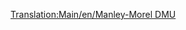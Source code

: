 [[Translation:Main/en/Manley-Morel DMU]]{{en/-}}{{Template:Train/Fr
|Nom=Manley-Morel DMU
|Image=[[File:en/Manleymoreldmu.png]]
|Coût=12 890£ (25 780$)
|Vitesse=112 km/h (70 mph)
|Poids=32 t
|Puissance=600 cv (447 kW)
|Entretien=1 278£ (2 556$)
|Conception=1957
|Vie=12
|Capacité=76 passagers
|Description=Le Manley-Morel DMU est une unité multiple diésel qui, par défaut, se trouve par deux unités et transporte des passagers.

Ces trains ne sont vraiment appropriés que pour des transports légers de passagers, car il leur manque la puissance pour transporter des marchandises lourdes et tirer davantage de wagons. Vous pouvez ajouter d'autres unités pour augmenter la puissance et la capacité (dans le vrai style DMU), mais vous serez toujours limité à 70 mph; une meilleure option serait donc d'attendre le [[Main/fr/SH "125"|SH "125"]] apparaissant en 1977 et de l'utiliser.  

Un mot d'avertissement, cependant; quand les trains plus rapides arriveront sur un grand réseau, vous pourrez vous rendre compte qu'ils restent bloqués derrière ces unités plus lentes, ralentissant l'ensemble du réseau; vous devriez donc soit améliorer l'ensemble, soit garder les DMUs sur une section séparée de voie, ou construire des [[Main/fr/Double voies|sections de dépassement]].

Ce train est rendu obsolète par le [[Main/fr/Dash|"Dash"]] qui apparaît en 1984, et est plus rapide de 5mph et plus puissant de 100 cv - cela semble peu, mais vous serez surpris de la rapidité de leur démarrage!

|Réalité=C'est la version Transport Tycoon de [http://www.wikipedia.org/wiki/British Rail Class 101 Metro-Cammell Class 101 DMU] (en anglais) qui fut introduite comme faisant partie du Plan de modernisation des chemins de fer britanniques en 1956, conçu pour remplacer les locomotives à vapeur sur les lignes locales et semi-express. Il est représentatif du style général des DMUs introduits à la fin des années 1950 et au début des années 1960. Paradoxalement, malgré la durée de vie de '12 ans' dans TTD, ces machines étaient encore vues cahotant dans la campagne britannique jusqu'en 2003! Ils opèrent encore sur des lignes préservées.
}}